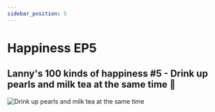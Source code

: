```yaml
---
sidebar_position: 5
---
```


# Happiness EP5


## Lanny's 100 kinds of happiness #5 - Drink up pearls and milk tea at the same time 🧋

![Drink up pearls and milk tea at the same time](/img/universe/100/ep5.jpg)
